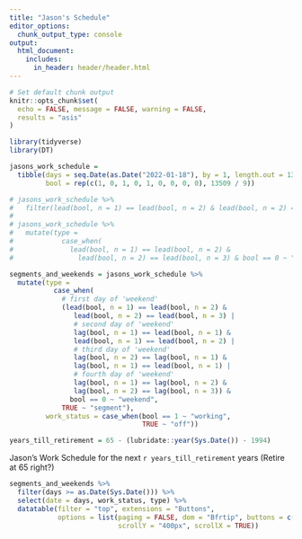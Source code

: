 ```yaml
---
title: "Jason's Schedule"
editor_options: 
  chunk_output_type: console
output:
  html_document:
    includes:
      in_header: header/header.html
---
```


```r
# Set default chunk output
knitr::opts_chunk$set(
  echo = FALSE, message = FALSE, warning = FALSE,
  results = "asis"
)
```

```r
library(tidyverse)
library(DT)
```




```r
jasons_work_schedule =
  tibble(days = seq.Date(as.Date("2022-01-18"), by = 1, length.out = 13509),
         bool = rep(c(1, 0, 1, 0, 1, 0, 0, 0, 0), 13509 / 9))

# jasons_work_schedule %>%
#   filter(lead(bool, n = 1) == lead(bool, n = 2) & lead(bool, n = 2) == lead(bool, n = 3) & bool == 0)
# 
# jasons_work_schedule %>%
#   mutate(type = 
#            case_when(
#              lead(bool, n = 1) == lead(bool, n = 2) &
#                lead(bool, n = 2) == lead(bool, n = 3) & bool == 0 ~ "start of weekend"))

segments_and_weekends = jasons_work_schedule %>%
  mutate(type = 
           case_when(
             # first day of 'weekend'
             (lead(bool, n = 1) == lead(bool, n = 2) &
                lead(bool, n = 2) == lead(bool, n = 3) |
                # second day of 'weekend'
                lag(bool, n = 1) == lead(bool, n = 1) &
                lead(bool, n = 1) == lead(bool, n = 2) |
                # third day of 'weekend'
                lag(bool, n = 2) == lag(bool, n = 1) &
                lag(bool, n = 1) == lead(bool, n = 1) |
                # fourth day of 'weekend'
                lag(bool, n = 1) == lag(bool, n = 2) &
                lag(bool, n = 2) == lag(bool, n = 3)) &
               bool == 0 ~ "weekend",
             TRUE ~ "segment"),
         work_status = case_when(bool == 1 ~ "working",
                                 TRUE ~ "off"))

years_till_retirement = 65 - (lubridate::year(Sys.Date()) - 1994)
```

Jason's Work Schedule for the next `r years_till_retirement` years (Retire at 65 right?)

```r
segments_and_weekends %>%
  filter(days >= as.Date(Sys.Date())) %>% 
  select(date = days, work_status, type) %>% 
  datatable(filter = "top", extensions = "Buttons",
            options = list(paging = FALSE, dom = "Bfrtip", buttons = c("copy", "csv", "excel"),
                           scrollY = "400px", scrollX = TRUE))
```


